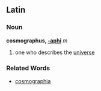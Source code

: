 ==Latin==
===Noun===
'''cosmographus, [[Wiktionary Appendix:Latin second declension|-aphi]]''' ''m''

#one who describes the [[universe]]
===Related Words===
*[[cosmographia]]